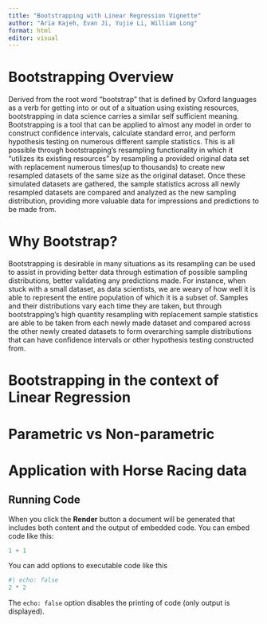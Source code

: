 ```yaml
---
title: "Bootstrapping with Linear Regression Vignette"
author: "Aria Kajeh, Evan Ji, Yujie Li, William Long"
format: html
editor: visual
---
```


# Bootstrapping Overview

Derived from the root word "bootstrap" that is defined by Oxford languages as a verb for getting into or out of a situation using existing resources, bootstrapping in data science carries a similar self sufficient meaning. Bootstrapping is a tool that can be applied to almost any model in order to construct confidence intervals, calculate standard error, and perform hypothesis testing on numerous different sample statistics. This is all possible through bootstrapping's resampling functionality in which it "utilizes its existing resources" by resampling a provided original data set with replacement numerous times(up to thousands) to create new resampled datasets of the same size as the original dataset. Once these simulated datasets are gathered, the sample statistics across all newly resampled datasets are compared and analyzed as the new sampling distribution, providing more valuable data for impressions and predictions to be made from.

# Why Bootstrap?

Bootstrapping is desirable in many situations as its resampling can be used to assist in providing better data through estimation of possible sampling distributions, better validating any predictions made. For instance, when stuck with a small dataset, as data scientists, we are weary of how well it is able to represent the entire population of which it is a subset of. Samples and their distributions vary each time they are taken, but through bootstrapping's high quantity resampling with replacement sample statistics are able to be taken from each newly made dataset and compared across the other newly created datasets to form overarching sample distributions that can have confidence intervals or other hypothesis testing constructed from.

# Bootstrapping in the context of Linear Regression

# Parametric vs Non-parametric 

# Application with Horse Racing data

## Running Code

When you click the **Render** button a document will be generated that includes both content and the output of embedded code. You can embed code like this:

```r
1 + 1
```

You can add options to executable code like this

```r
#| echo: false
2 * 2
```

The `echo: false` option disables the printing of code (only output is displayed).
